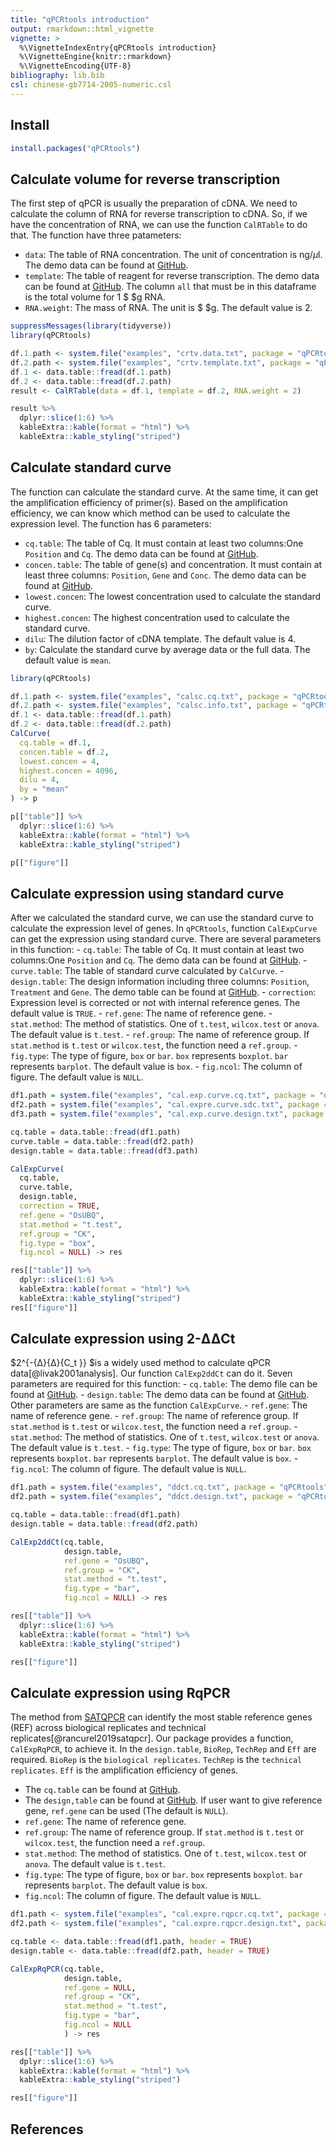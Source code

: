 ```yaml
---
title: "qPCRtools introduction"
output: rmarkdown::html_vignette
vignette: >
  %\VignetteIndexEntry{qPCRtools introduction}
  %\VignetteEngine{knitr::rmarkdown}
  %\VignetteEncoding{UTF-8}
bibliography: lib.bib
csl: chinese-gb7714-2005-numeric.csl
---
```


## Install

```r
install.packages("qPCRtools")
```

## Calculate volume for reverse transcription

The first step of qPCR is usually the preparation of cDNA. We need to calculate the column of RNA for reverse transcription to cDNA. So, if we have the concentration of RNA, we can use the function `CalRTable` to do that. The function have three patameters:

-   `data`: The table of RNA concentration. The unit of concentration is ng/$\mu$l. The demo data can be found at [GitHub](https://github.com/lixiang117423/qPCRtools/blob/main/CRAN/qPCRtools/inst/examples/crtv.data.txt).
-   `template`: The table of reagent for reverse transcription. The demo data can be found at [GitHub](https://github.com/lixiang117423/qPCRtools/blob/main/CRAN/qPCRtools/inst/examples/crtv.template.txt). The column `all` that must be in this dataframe is the total volume for 1 $ \mu$g RNA.
-   `RNA.weight`: The mass of RNA. The unit is $ \mu$g. The default value is 2.

```r
suppressMessages(library(tidyverse))
library(qPCRtools)

df.1.path <- system.file("examples", "crtv.data.txt", package = "qPCRtools")
df.2.path <- system.file("examples", "crtv.template.txt", package = "qPCRtools")
df.1 <- data.table::fread(df.1.path)
df.2 <- data.table::fread(df.2.path)
result <- CalRTable(data = df.1, template = df.2, RNA.weight = 2)

result %>% 
  dplyr::slice(1:6) %>% 
  kableExtra::kable(format = "html") %>% 
  kableExtra::kable_styling("striped")
```

## Calculate standard curve

The function can calculate the standard curve. At the same time, it can get the amplification efficiency of primer(s). Based on the amplification efficiency, we can know which method can be used to calculate the expression level. The function has 6 parameters:

-   `cq.table`: The table of Cq. It must contain at least two columns:One `Position` and `Cq`. The demo data can be found at [GitHub](https://github.com/lixiang117423/qPCRtools/blob/main/CRAN/qPCRtools/inst/examples/calsc.cq.txt).
-   `concen.table`: The table of gene(s) and concentration. It must contain at least three columns: `Position`, `Gene` and `Conc`. The demo data can be found at [GitHub](https://github.com/lixiang117423/qPCRtools/blob/main/CRAN/qPCRtools/inst/examples/calsc.info.txt).
-   `lowest.concen`: The lowest concentration used to calculate the standard curve.
-   `highest.concen`: The highest concentration used to calculate the standard curve.
-   `dilu`: The dilution factor of cDNA template. The default value is 4.
-   `by`: Calculate the standard curve by average data or the full data. The default value is `mean`.

```r
library(qPCRtools)

df.1.path <- system.file("examples", "calsc.cq.txt", package = "qPCRtools")
df.2.path <- system.file("examples", "calsc.info.txt", package = "qPCRtools")
df.1 <- data.table::fread(df.1.path)
df.2 <- data.table::fread(df.2.path)
CalCurve(
  cq.table = df.1,
  concen.table = df.2,
  lowest.concen = 4,
  highest.concen = 4096,
  dilu = 4,
  by = "mean"
) -> p

p[["table"]] %>% 
  dplyr::slice(1:6) %>% 
  kableExtra::kable(format = "html") %>% 
  kableExtra::kable_styling("striped")

p[["figure"]]

```

## Calculate expression using standard curve
After we calculated the standard curve, we can use the standard curve to calculate the expression level of genes. In `qPCRtools`, function `CalExpCurve` can get the expression using standard curve. There are several parameters in this function:
- `cq.table`: The table of Cq. It must contain at least two columns:One `Position` and `Cq`. The demo data can be found at [GitHub](https://github.com/lixiang117423/qPCRtools/blob/main/CRAN/qPCRtools/inst/examples/cal.exp.curve.cq.csv).
- `curve.table`: The table of standard curve calculated by `CalCurve`.
- `design.table`: The design information including three columns: `Position`,	`Treatment` and	`Gene`. The demo table can be found at [GitHub](https://github.com/lixiang117423/qPCRtools/blob/main/CRAN/qPCRtools/inst/examples/cal.exp.curve.design.txt). 
- `correction`: Expression level is corrected or not with internal reference genes. The default value is `TRUE`.
- `ref.gene`: The name of reference gene.
- `stat.method`: The method of statistics. One of `t.test`, `wilcox.test` or `anova`. The default value is `t.test`.
- `ref.group`: The name of reference group. If `stat.method` is `t.test` or `wilcox.test`, the function need a `ref.group`.
- `fig.type`: The type of figure, `box` or `bar`. `box` represents `boxplot`. `bar` represents `barplot`. The default value is `box`.
- `fig.ncol`: The column of figure. The default value is `NULL`.



```r
df1.path = system.file("examples", "cal.exp.curve.cq.txt", package = "qPCRtools")
df2.path = system.file("examples", "cal.expre.curve.sdc.txt", package = "qPCRtools")
df3.path = system.file("examples", "cal.exp.curve.design.txt", package = "qPCRtools")

cq.table = data.table::fread(df1.path)
curve.table = data.table::fread(df2.path)
design.table = data.table::fread(df3.path)

CalExpCurve(
  cq.table,
  curve.table,
  design.table,
  correction = TRUE,
  ref.gene = "OsUBQ",
  stat.method = "t.test",
  ref.group = "CK",
  fig.type = "box",
  fig.ncol = NULL) -> res

res[["table"]] %>% 
  dplyr::slice(1:6) %>% 
  kableExtra::kable(format = "html") %>% 
  kableExtra::kable_styling("striped")
res[["figure"]]
```

## Calculate expression using 2-ΔΔCt
$2^{-{Δ}{Δ}{C_t }} $is a widely used method to calculate qPCR data[@livak2001analysis]. Our function `CalExp2ddCt` can do it. Seven parameters are required for this function:
- `cq.table`: The demo file can be found at [GitHub](https://github.com/lixiang117423/qPCRtools/blob/main/CRAN/qPCRtools/inst/examples/ddct.cq.txt).
- `design.table`: The demo data can be found at [GitHub](https://github.com/lixiang117423/qPCRtools/blob/main/CRAN/qPCRtools/inst/examples/ddct.design.txt).
Other parameters are same as the function `CalExpCurve`.
- `ref.gene`: The name of reference gene.
- `ref.group`: The name of reference group. If `stat.method` is `t.test` or `wilcox.test`, the function need a `ref.group`.
- `stat.method`: The method of statistics. One of `t.test`, `wilcox.test` or `anova`. The default value is `t.test`.
- `fig.type`: The type of figure, `box` or `bar`. `box` represents `boxplot`. `bar` represents `barplot`. The default value is `box`.
- `fig.ncol`: The column of figure. The default value is `NULL`.

```r
df1.path = system.file("examples", "ddct.cq.txt", package = "qPCRtools")
df2.path = system.file("examples", "ddct.design.txt", package = "qPCRtools")

cq.table = data.table::fread(df1.path)
design.table = data.table::fread(df2.path)

CalExp2ddCt(cq.table,
            design.table,
            ref.gene = "OsUBQ",
            ref.group = "CK",
            stat.method = "t.test",
            fig.type = "bar",
            fig.ncol = NULL) -> res

res[["table"]] %>% 
  dplyr::slice(1:6) %>% 
  kableExtra::kable(format = "html") %>% 
  kableExtra::kable_styling("striped")

res[["figure"]]
```

## Calculate expression using RqPCR
The method from [SATQPCR](http://satqpcr.sophia.inra.fr/cgi/home.cgi) can identify the most stable reference genes (REF) across biological replicates and technical replicates[@rancurel2019satqpcr]. Our package provides a function, `CalExpRqPCR`, to achieve it. In the `design.table`, `BioRep`,	`TechRep` and `Eff` are required. `BioRep` is the `biological replicates`. `TechRep` is the `technical replicates`. `Eff` is the amplification efficiency of genes. 

- The `cq.table` can be found at [GitHub](https://github.com/lixiang117423/qPCRtools/blob/main/CRAN/qPCRtools/inst/examples/cal.expre.rqpcr.cq.txt). 
- The `design,table` can be found at [GitHub](https://github.com/lixiang117423/qPCRtools/blob/main/CRAN/qPCRtools/inst/examples/cal.expre.rqpcr.design.txt). If user want to give reference gene, `ref.gene` can be used (The default is `NULL`).
- `ref.gene`: The name of reference gene.
- `ref.group`: The name of reference group. If `stat.method` is `t.test` or `wilcox.test`, the function need a `ref.group`.
- `stat.method`: The method of statistics. One of `t.test`, `wilcox.test` or `anova`. The default value is `t.test`.
- `fig.type`: The type of figure, `box` or `bar`. `box` represents `boxplot`. `bar` represents `barplot`. The default value is `box`.
- `fig.ncol`: The column of figure. The default value is `NULL`.

```r
df1.path <- system.file("examples", "cal.expre.rqpcr.cq.txt", package = "qPCRtools")
df2.path <- system.file("examples", "cal.expre.rqpcr.design.txt", package = "qPCRtools")

cq.table <- data.table::fread(df1.path, header = TRUE)
design.table <- data.table::fread(df2.path, header = TRUE)

CalExpRqPCR(cq.table,
            design.table,
            ref.gene = NULL,
            ref.group = "CK",
            stat.method = "t.test",
            fig.type = "bar",
            fig.ncol = NULL
            ) -> res

res[["table"]] %>% 
  dplyr::slice(1:6) %>% 
  kableExtra::kable(format = "html") %>% 
  kableExtra::kable_styling("striped")

res[["figure"]]
```

## References

